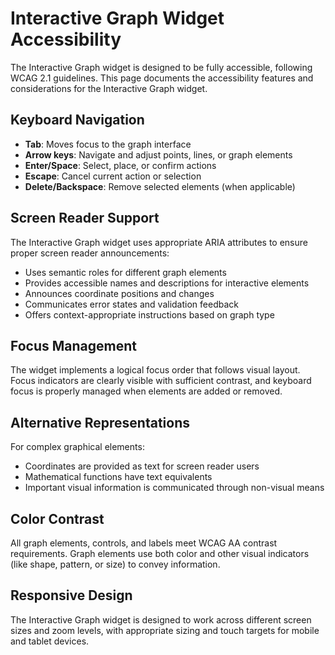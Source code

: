 
<Meta title="Widgets/Interactive Graph/Accessibility" />

# Interactive Graph Widget Accessibility

The Interactive Graph widget is designed to be fully accessible, following WCAG 2.1 guidelines. This page documents the accessibility features and considerations for the Interactive Graph widget.

## Keyboard Navigation

- **Tab**: Moves focus to the graph interface
- **Arrow keys**: Navigate and adjust points, lines, or graph elements
- **Enter/Space**: Select, place, or confirm actions
- **Escape**: Cancel current action or selection
- **Delete/Backspace**: Remove selected elements (when applicable)

## Screen Reader Support

The Interactive Graph widget uses appropriate ARIA attributes to ensure proper screen reader announcements:

- Uses semantic roles for different graph elements
- Provides accessible names and descriptions for interactive elements
- Announces coordinate positions and changes
- Communicates error states and validation feedback
- Offers context-appropriate instructions based on graph type

## Focus Management

The widget implements a logical focus order that follows visual layout. Focus indicators are clearly visible with sufficient contrast, and keyboard focus is properly managed when elements are added or removed.

## Alternative Representations

For complex graphical elements:
- Coordinates are provided as text for screen reader users
- Mathematical functions have text equivalents
- Important visual information is communicated through non-visual means

## Color Contrast

All graph elements, controls, and labels meet WCAG AA contrast requirements. Graph elements use both color and other visual indicators (like shape, pattern, or size) to convey information.

## Responsive Design

The Interactive Graph widget is designed to work across different screen sizes and zoom levels, with appropriate sizing and touch targets for mobile and tablet devices.
